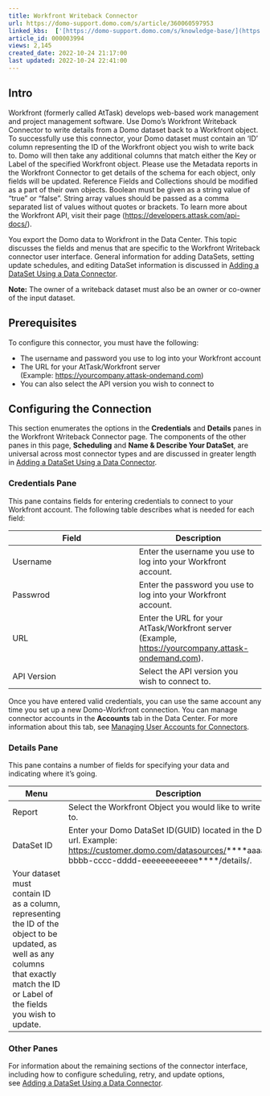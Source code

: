 ```yaml
---
title: Workfront Writeback Connector
url: https://domo-support.domo.com/s/article/360060597953
linked_kbs:  ['[https://domo-support.domo.com/s/knowledge-base/](https://domo-support.domo.com/s/knowledge-base/)', '[https://domo-support.domo.com/s/](https://domo-support.domo.com/s/)', '[https://domo-support.domo.com/s/topic/0TO5w000000ZammGAC](https://domo-support.domo.com/s/topic/0TO5w000000ZammGAC)', '[https://domo-support.domo.com/s/topic/0TO5w000000ZanLGAS](https://domo-support.domo.com/s/topic/0TO5w000000ZanLGAS)', '[https://domo-support.domo.com/s/topic/0TO5w000000ZapVGAS](https://domo-support.domo.com/s/topic/0TO5w000000ZapVGAS)', '[https://domo-support.domo.com/s/article/360042926274](https://domo-support.domo.com/s/article/360042926274)', '[https://domo-support.domo.com/s/article/360042926054](https://domo-support.domo.com/s/article/360042926054)', '[https://domo-support.domo.com/s/article/360060597953](https://domo-support.domo.com/s/article/360060597953)', '[https://domo-support.domo.com/s/topic/0TO5w000000ZapVGAS/writeback-connectors](https://domo-support.domo.com/s/topic/0TO5w000000ZapVGAS/writeback-connectors)', '[https://domo-support.domo.com/s/article/360043429933](https://domo-support.domo.com/s/article/360043429933)', '[https://domo-support.domo.com/s/article/360043429953](https://domo-support.domo.com/s/article/360043429953)', '[https://domo-support.domo.com/s/article/360042925494](https://domo-support.domo.com/s/article/360042925494)', '[https://domo-support.domo.com/s/article/4408174643607](https://domo-support.domo.com/s/article/4408174643607)', '[https://domo-support.domo.com/s/article/360043429913](https://domo-support.domo.com/s/article/360043429913)', '[https://domo-support.domo.com/s/login/](https://domo-support.domo.com/s/login/)']
article_id: 000003994
views: 2,145
created_date: 2022-10-24 21:17:00
last updated: 2022-10-24 22:41:00
---
```




Intro
-----


Workfront (formerly called AtTask) develops web-based work management and project management software. Use Domo's Workfront Writeback Connector to write details from a Domo dataset back to a Workfront object. To successfully use this connector, your Domo dataset must contain an 'ID' column representing the ID of the Workfront object you wish to write back to. Domo will then take any additional columns that match either the Key or Label of the specified Workfront object. Please use the Metadata reports in the Workfront Connector to get details of the schema for each object, only fields will be updated. Reference Fields and Collections should be modified as a part of their own objects. Boolean must be given as a string value of "true" or "false". String array values should be passed as a comma separated list of values without quotes or brackets. To learn more about the Workfront API, visit their page ([https://developers.attask.com/api-docs/](https://developers.attask.com/api-docs/ "https://developers.attask.com/api-docs/")).


You export the Domo data to Workfront in the Data Center. This topic discusses the fields and menus that are specific to the Workfront Writeback connector user interface. General information for adding DataSets, setting update schedules, and editing DataSet information is discussed in [Adding a DataSet Using a Data Connector](/s/article/360042926274 "Adding a DataSet Using a Data Connector").







**Note:** The owner of a writeback dataset must also be an owner or co-owner of the input dataset.




Prerequisites
-------------


To configure this connector, you must have the following:


* The username and password you use to log into your Workfront account
* The URL for your AtTask/Workfront server (Example: [https://yourcompany.attask-ondemand.com](https://yourcompany.attask-ondemand.com "https://yourcompany.attask-ondemand.com"))
* You can also select the API version you wish to connect to


Configuring the Connection
--------------------------


This section enumerates the options in the **Credentials** and **Details** panes in the Workfront Writeback Connector page. The components of the other panes in this page, **Scheduling** and **Name & Describe Your DataSet**, are universal across most connector types and are discussed in greater length in [Adding a DataSet Using a Data Connector](/s/article/360042926274 "Adding a DataSet Using a Data Connector").


### Credentials Pane


This pane contains fields for entering credentials to connect to your Workfront account. The following table describes what is needed for each field:  




| Field | Description |
| --- | --- |
| Username | Enter the username you use to log into your Workfront account. |
| Passwrod | Enter the password you use to log into your Workfront account. |
| URL | Enter the URL for your AtTask/Workfront server (Example, [https://yourcompany.attask-ondemand.com](https://yourcompany.attask-ondemand.com "https://yourcompany.attask-ondemand.com")). |
| API Version | Select the API version you wish to connect to. |


Once you have entered valid credentials, you can use the same account any time you set up a new Domo-Workfront connection. You can manage connector accounts in the **Accounts** tab in the Data Center. For more information about this tab, see [Managing User Accounts for Connectors](/s/article/360042926054 "Managing User Accounts for Connectors").


### Details Pane


This pane contains a number of fields for specifying your data and indicating where it's going.




| Menu | Description |
| --- | --- |
| Report | Select the Workfront Object you would like to write data to. |
| DataSet ID | Enter your Domo DataSet ID(GUID) located in the DataSet url. Example: [https://customer.domo.com/datasources/](https://customer.domo.com/datasources/ "https://customer.domo.com/datasources/")****aaaaaaaa-bbbb-cccc-dddd-eeeeeeeeeeee****/details/.
Your dataset must contain ID as a column, representing the ID of the object to be updated, as well as any columns that exactly match the ID or Label of the fields you wish to update. |


### Other Panes


For information about the remaining sections of the connector interface, including how to configure scheduling, retry, and update options, see [Adding a DataSet Using a Data Connector](/s/article/360042926274 "Adding a DataSet Using a Data Connector").

